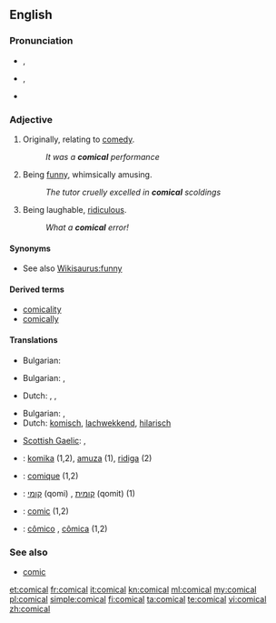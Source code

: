 ==English==

===Pronunciation===
* {{a|RP}} {{IPA|/ˈkɒmɪkəl/}}, {{SAMPA|/"kQmIk@l/}}
* {{a|GenAm}} {{IPA|/ˈkɑmɪkəl/}}, {{SAMPA|/"kAmIk@l/}}
* {{audio|En-us-comical.ogg|Audio (US)}}

===Adjective===
{{en-adj}}

# {{archaic}} Originally, relating to [[comedy]].
#: ''It was a '''comical''' performance''
# Being [[funny]], whimsically amusing.
#: ''The tutor cruelly excelled in '''comical''' scoldings''
# Being laughable, [[ridiculous]].
#: ''What a '''comical''' error!''

====Synonyms====
* See also [[Wikisaurus:funny]]

====Derived terms====
* [[comicality]]
* [[comically]]

====Translations====
{{trans-top|relating to comedy}}
* Bulgarian: {{t|bg|комичен}}
{{trans-mid}}
{{trans-bottom}}

{{trans-top|being funny, whimsically amusing}}
* Bulgarian: {{t|bg|смешен}},  {{t|bg|забавен}}
{{trans-mid}}
* Dutch: {{t+|nl|grappig}}, {{t-|nl|komisch}}, {{t+|nl|amusant}}
{{trans-bottom}}

{{trans-top|being laughable, ridiculous}}
* Bulgarian: {{t|bg|шеговит}},  {{t+|bg|чудат}}
* Dutch: [[komisch]], [[lachwekkend]], [[hilarisch]]
{{trans-mid}}
* [[Scottish Gaelic]]: {{t-|gd|èibhinn|xs=Scottish Gaelic}},  {{t-|gd|àbhachdach|xs=Scottish Gaelic}}
{{trans-bottom}}

{{checktrans-top}}
* {{ttbc|Esperanto}}: [[komika]] (1,2), [[amuza]] (1), [[ridiga]] (2)
* {{ttbc|French}}: [[comique]] (1,2)
{{trans-mid}}
* {{ttbc|Hebrew}}: [[קומי]] (qomi) {{m}}, [[קומית]] (qomit) {{f}} (1)
* {{ttbc|Interlingua}}: [[comic]] (1,2)
* {{ttbc|Portuguese}}: [[cômico]] {{m}}, [[cômica]] {{f}} (1,2)
{{trans-bottom}}

===See also===
* [[comic]]

[[et:comical]]
[[fr:comical]]
[[it:comical]]
[[kn:comical]]
[[ml:comical]]
[[my:comical]]
[[pl:comical]]
[[simple:comical]]
[[fi:comical]]
[[ta:comical]]
[[te:comical]]
[[vi:comical]]
[[zh:comical]]